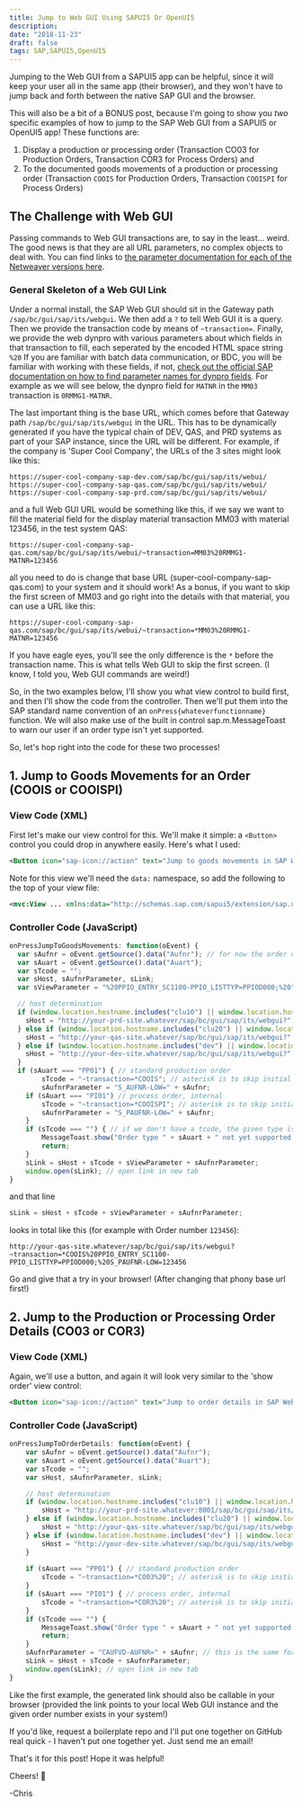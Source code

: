 ```yaml
---
title: Jump to Web GUI Using SAPUI5 Or OpenUI5
description:
date: "2018-11-23"
draft: false
tags: SAP,SAPUI5,OpenUI5
---
```

Jumping to the Web GUI from a SAPUI5 app can be helpful, since it will keep your user all in the same app (their browser), and they won't have to jump back and forth between the native SAP GUI and the browser.

This will also be a bit of a BONUS post, because I'm going to show you _two_ specific examples of how to jump to the SAP Web GUI from a SAPUI5 or OpenUI5 app! These functions are:

1. Display a production or processing order (Transaction CO03 for Production Orders, Transaction COR3 for Process Orders) 
and
2. To the documented goods movements of a production or processing order (Transaction `COOIS` for Production Orders, Transaction `COOISPI` for Process Orders)

## The Challenge with Web GUI

Passing commands to Web GUI transactions are, to say in the least... weird. The good news is that they are all URL parameters, no complex objects to deal with. You can find links to [the parameter documentation for each of the Netweaver versions here](https://wiki.scn.sap.com/wiki/pages/viewpage.action?pageId=451064095). 

### General Skeleton of a Web GUI Link

Under a normal install, the SAP Web GUI should sit in the Gateway path `/sap/bc/gui/sap/its/webgui`. We then add a `?` to tell Web GUI it is a query. Then we provide the transaction code by means of `~transaction=`. Finally, we provide the web dynpro with various parameters about which fields in that transaction to fill, each seperated by the encoded HTML space string `%20` If you are familiar with batch data communication, or BDC, you will be familiar with working with these fields, if not, [check out the official SAP documentation on how to find parameter names for dynpro fields](https://help.sap.com/saphelp_uiaddon10/helpdata/en/4c/5bdcd397817511e10000000a42189b/frameset.htm). For example as we will see below, the dynpro field for `MATNR` in the `MM03` transaction is `0RMMG1-MATNR`.

The last important thing is the base URL, which comes before that Gateway path `/sap/bc/gui/sap/its/webgui` in the URL. This has to be dynamically generated if you have the typical chain of DEV, QAS, and PRD systems as part of your SAP instance, since the URL will be different. For example, if the company is 'Super Cool Company', the URLs of the 3 sites might look like this:

`https://super-cool-company-sap-dev.com/sap/bc/gui/sap/its/webui/`
`https://super-cool-company-sap-qas.com/sap/bc/gui/sap/its/webui/`
`https://super-cool-company-sap-prd.com/sap/bc/gui/sap/its/webui/`

and a full Web GUI URL would be something like this, if we say we want to fill the material field for the display material transaction MM03 with material 123456, in the test system QAS:

`https://super-cool-company-sap-qas.com/sap/bc/gui/sap/its/webui/~transaction=MM03%20RMMG1-MATNR=123456`

all you need to do is change that base URL (super-cool-company-sap-qas.com) to your system and it should work! As a bonus, if you want to skip the first screen of MM03 and go right into the details with that material, you can use a URL like this:

`https://super-cool-company-sap-qas.com/sap/bc/gui/sap/its/webui/~transaction=*MM03%20RMMG1-MATNR=123456`

If you have eagle eyes, you'll see the only difference is the `*` before the transaction name. This is what tells Web GUI to skip the first screen. (I know, I told you, Web GUI commands are weird!)

So, in the two examples below, I'll show you what view control to build first, and then I'll show the code from the controller. Then we'll put them into the SAP standard name convention of an `onPress{whateverfunctionname}` function. We will also make use of the built in control sap.m.MessageToast to warn our user if an order type isn't yet supported.

So, let's hop right into the code for these two processes!

## 1. Jump to Goods Movements for an Order (COOIS or COOISPI)

### View Code (XML)

First let's make our view control for this. We'll make it simple: a `<Button>` control you could drop in anywhere easily. Here's what I used:

```xml
<Button icon="sap-icon://action" text="Jump to goods movements in SAP Web GUI" press="onPressJumpToGoodsMovements" data:Aufnr="{Aufnr}" data:Auart="{Auart}"/>
```

Note for this view we'll need the `data:` namespace, so add the following to the top of your view file:

```xml
<mvc:View ... xmlns:data="http://schemas.sap.com/sapui5/extension/sap.ui.core.CustomData/1" ... >
```

### Controller Code (JavaScript)

```javascript
onPressJumpToGoodsMovements: function(oEvent) {
  var sAufnr = oEvent.getSource().data("Aufnr"); // for now the order number (AUFNR) and order type (AUART) are coded as if they were already in the source button data, but you could get these from a sapui5 model or similar
  var sAuart = oEvent.getSource().data("Auart");
  var sTcode = "";
  var sHost, sAufnrParameter, sLink;
  var sViewParameter = "%20PPIO_ENTRY_SC1100-PPIO_LISTTYP=PPIOD000;%20"; // same for both types of orders

  // host determination
  if (window.location.hostname.includes("clu10") || window.location.hostname.includes("prd")) {
  	sHost = "http://your-prd-site.whatever/sap/bc/gui/sap/its/webgui?";
  } else if (window.location.hostname.includes("clu20") || window.location.hostname.includes("qas")) {
  	sHost = "http://your-qas-site.whatever/sap/bc/gui/sap/its/webgui?";
  } else if (window.location.hostname.includes("dev") || window.location.hostname.includes("webide")) {
  	sHost = "http://your-dev-site.whatever/sap/bc/gui/sap/its/webgui?";
  }
  if (sAuart === "PP01") { // standard production order 
		sTcode = "~transaction=*COOIS"; // asterisk is to skip initial screen
		sAufnrParameter = "S_AUFNR-LOW=" + sAufnr;
	if (sAuart === "PI01") // process order, internal 
		sTcode = "~transaction=*COOISPI"; // asterisk is to skip initial screen
		sAufnrParameter = "S_PAUFNR-LOW=" + sAufnr;
	}
	if (sTcode === "") { // if we don't have a tcode, the given type isn't supported yet
		MessageToast.show("Order type " + sAuart + " not yet supported!");
		return;
	}
	sLink = sHost + sTcode + sViewParameter + sAufnrParameter;
	window.open(sLink); // open link in new tab
}
```

and that line

```javascript
sLink = sHost + sTcode + sViewParameter + sAufnrParameter;
```

looks in total like this (for example with Order number `123456`): 

```
http://your-qas-site.whatever/sap/bc/gui/sap/its/webgui?~transaction=*COOIS%20PPIO_ENTRY_SC1100-PPIO_LISTTYP=PPIOD000;%20S_PAUFNR-LOW=123456
```

Go and give that a try in your browser! (After changing that phony base url first!)

## 2. Jump to the Production or Processing Order Details (CO03 or COR3)

### View Code (XML)

Again, we'll use a button, and again it will look very similar to the 'show order' view control:

```xml
<Button icon="sap-icon://action" text="Jump to order details in SAP Web GUI" press="onPressJumpToOrderDetails" data:Aufnr="{Aufnr}" data:Auart="{Auart}"/>
```

### Controller Code (JavaScript)

```javascript
onPressJumpToOrderDetails: function(oEvent) {
	var sAufnr = oEvent.getSource().data("Aufnr");
	var sAuart = oEvent.getSource().data("Auart");
	var sTcode = "";
	var sHost, sAufnrParameter, sLink;

	// host determination
	if (window.location.hostname.includes("clu10") || window.location.hostname.includes("prd")) {
		sHost = "http://your-prd-site.whatever:8001/sap/bc/gui/sap/its/webgui?";
	} else if (window.location.hostname.includes("clu20") || window.location.hostname.includes("qas")) {
		sHost = "http://your-qas-site.whatever/sap/bc/gui/sap/its/webgui?";
	} else if (window.location.hostname.includes("dev") || window.location.hostname.includes("webide")) {
		sHost = "http://your-dev-site.whatever/sap/bc/gui/sap/its/webgui?";
	}
	
	if (sAuart === "PP01") { // standard production order
		sTcode = "~transaction=*CO03%20"; // asterisk is to skip initial screen
	} 
	if (sAuart === "PI01") { // process order, internal
		sTcode = "~transaction=*COR3%20"; // asterisk is to skip initial screen
	}
	if (sTcode === "") {
		MessageToast.show("Order type " + sAuart + " not yet supported!");
		return;
	}
	sAufnrParameter = "CAUFVD-AUFNR=" + sAufnr; // this is the same for transactions CO03 and COR03
	sLink = sHost + sTcode + sAufnrParameter;
	window.open(sLink); // open link in new tab
}
```

Like the first example, the generated link should also be callable in your browser (provided the link points to your local Web GUI instance and the given order number exists in your system!)

If you'd like, request a boilerplate repo and I'll put one together on GitHub real quick - I haven't put one together yet. Just send me an email!

That's it for this post! Hope it was helpful!

Cheers! 🍺

-Chris


